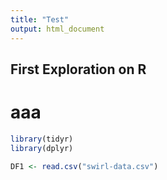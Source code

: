 ```yaml
---
title: "Test"
output: html_document
---
```


## First Exploration on R
<h1>aaa</h1>

```r

library(tidyr)
library(dplyr)

DF1 <- read.csv("swirl-data.csv")

```

